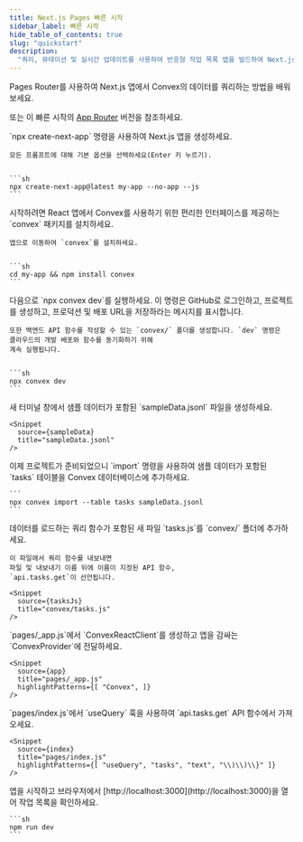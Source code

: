 ```yaml
---
title: Next.js Pages 빠른 시작
sidebar_label: 빠른 시작
hide_table_of_contents: true
slug: "quickstart"
description:
  "쿼리, 뮤테이션 및 실시간 업데이트를 사용하여 반응형 작업 목록 앱을 빌드하여 Next.js Pages Router에서 Convex를 시작하세요."
---
```



Pages Router를 사용하여 Next.js 앱에서 Convex의 데이터를 쿼리하는 방법을 배워보세요.

또는 이 빠른 시작의 [App Router](/quickstart/nextjs.mdx) 버전을 참조하세요.

<StepByStep>
  <Step title="React 앱 생성하기">
    `npx create-next-app` 명령을 사용하여 Next.js 앱을 생성하세요.

    모든 프롬프트에 대해 기본 옵션을 선택하세요(Enter 키 누르기).


    ```sh
    npx create-next-app@latest my-app --no-app --js
    ```

  </Step>
  <Step title="Convex 클라이언트 및 서버 라이브러리 설치하기">
    시작하려면 React 앱에서 Convex를 사용하기 위한
    편리한 인터페이스를 제공하는 `convex`
    패키지를 설치하세요.

    앱으로 이동하여 `convex`를 설치하세요.


    ```sh
    cd my-app && npm install convex
    ```

  </Step>
  <Step title="Convex 개발 배포 설정하기">
    다음으로 `npx convex dev`를 실행하세요. 이 명령은
    GitHub로 로그인하고,
    프로젝트를 생성하고, 프로덕션 및 배포 URL을 저장하라는 메시지를 표시합니다.

    또한 백엔드 API 함수를 작성할 수 있는 `convex/` 폴더를 생성합니다. `dev` 명령은
    클라우드의 개발 배포와 함수를 동기화하기 위해
    계속 실행됩니다.


    ```sh
    npx convex dev
    ```

  </Step>

  <Step title="데이터베이스용 샘플 데이터 생성하기">
    새 터미널 창에서 샘플 데이터가 포함된 `sampleData.jsonl`
    파일을 생성하세요.

    <Snippet
      source={sampleData}
      title="sampleData.jsonl"
    />

  </Step>

  <Step title="데이터베이스에 샘플 데이터 추가하기">
    이제 프로젝트가 준비되었으니 `import` 명령을 사용하여
    샘플 데이터가 포함된 `tasks` 테이블을
    Convex 데이터베이스에 추가하세요.

    ```
    npx convex import --table tasks sampleData.jsonl
    ```

  </Step>

  <Step title="데이터베이스 쿼리 노출하기">
    데이터를 로드하는 쿼리 함수가 포함된 새 파일 `tasks.js`를
    `convex/` 폴더에 추가하세요.

    이 파일에서 쿼리 함수를 내보내면
    파일 및 내보내기 이름 뒤에 이름이 지정된 API 함수,
    `api.tasks.get`이 선언됩니다.

    <Snippet
      source={tasksJs}
      title="convex/tasks.js"
    />

  </Step>

  <Step title="앱을 백엔드에 연결하기">
    `pages/_app.js`에서 `ConvexReactClient`를 생성하고 앱을 감싸는 `ConvexProvider`에 전달하세요.

    <Snippet
      source={app}
      title="pages/_app.js"
      highlightPatterns={[ "Convex", ]}
    />

  </Step>

  <Step title="앱에 데이터 표시하기">
    `pages/index.js`에서 `useQuery` 훅을 사용하여 `api.tasks.get`
    API 함수에서 가져오세요.

    <Snippet
      source={index}
      title="pages/index.js"
      highlightPatterns={[ "useQuery", "tasks", "text", "\\)\\)\\}" ]}
    />

  </Step>

  <Step title="앱 시작하기">
    앱을 시작하고 브라우저에서 [http://localhost:3000](http://localhost:3000)을 열어
    작업 목록을 확인하세요.

    ```sh
    npm run dev
    ```

  </Step>

</StepByStep>
